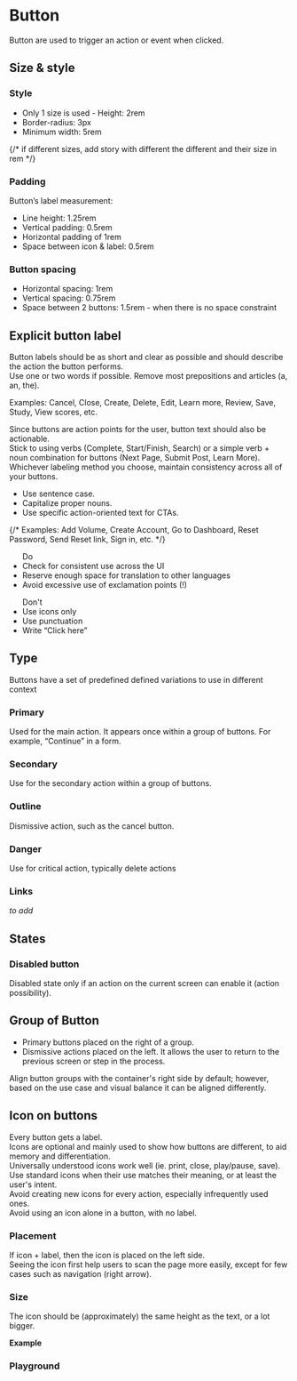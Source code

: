 

<Meta title="Button" of={ButtonStories} />

# Button

Button are used to trigger an action or event when clicked.

## Size & style

### Style

- Only 1 size is used - Height: 2rem
- Border-radius: 3px
- Minimum width: 5rem

{/* if different sizes, add story with different the different and their size in rem */}

### Padding

Button’s label measurement:

- Line height: 1.25rem
- Vertical padding: 0.5rem
- Horizontal padding of 1rem
- Space between icon & label: 0.5rem

### Button spacing

- Horizontal spacing: 1rem
- Vertical spacing: 0.75rem
- Space between 2 buttons: 1.5rem - when there is no space constraint

## Explicit button label

Button labels should be as short and clear as possible and should describe the action the button performs.\
Use one or two words if possible. Remove most prepositions and articles (a, an, the).

Examples: Cancel, Close, Create, Delete, Edit, Learn more, Review, Save, Study, View scores, etc.

Since buttons are action points for the user, button text should also be actionable. \
Stick to using verbs (Complete, Start/Finish, Search) or a simple verb + noun combination for buttons (Next Page, Submit Post, Learn More). \
Whichever labeling method you choose, maintain consistency across all of your buttons.

- Use sentence case.
- Capitalize proper nouns.
- Use specific action-oriented text for CTAs.

{/* Examples: Add Volume, Create Account, Go to Dashboard, Reset Password, Send Reset link, Sign in, etc. */}

<div style={{ display: 'flex', justifyContent:"space-around" }}>
  <ul>
    Do
    <li>Check for consistent use across the UI</li>
    <li>Reserve enough space for translation to other languages</li>
    <li>Avoid excessive use of exclamation points (!)</li>
  </ul>

  <ul>
    Don't
    <li>Use icons only</li>
    <li>Use punctuation</li>
    <li>Write “Click here”</li>
  </ul>
</div>

## Type

Buttons have a set of predefined defined variations to use in different context

<Story of={ButtonStories.DefaultButtons} />

### Primary

Used for the main action. It appears once within a group of buttons. For example, “Continue” in a form.

<Story of={ButtonStories.Primary} />

### Secondary

Use for the secondary action within a group of buttons.

<Story of={ButtonStories.Secondary} />

### Outline

Dismissive action, such as the cancel button.

<Story of={ButtonStories.Outline} />

### Danger

Use for critical action, typically delete actions

<Story of={ButtonStories.Danger} />

### Links

_to add_

## States

### Disabled button

Disabled state only if an action on the current screen can enable it (action possibility).

<Story of={ButtonStories.ButtonDisabled} />

## Group of Button

- Primary buttons placed on the right of a group.
- Dismissive actions placed on the left. It allows the user to return to the previous screen or step in the process.

Align button groups with the container's right side by default; however, based on the use case and visual balance it can be aligned differently.

<Story of={ButtonStories.SimpleForm} />

## Icon on buttons

Every button gets a label.\
Icons are optional and mainly used to show how buttons are different, to aid memory and differentiation.\
Universally understood icons work well (ie. print, close, play/pause, save).\
Use standard icons when their use matches their meaning, or at least the user's intent.\
Avoid creating new icons for every action, especially infrequently used ones.\
Avoid using an icon alone in a button, with no label.

### Placement

If icon + label, then the icon is placed on the left side.\
Seeing the icon first help users to scan the page more easily, except for few cases such as navigation (right arrow).

<Story of={ButtonStories.ButtonsWithIcon} />

<Story of={ButtonStories.IconButtonWithTooltip} />

### Size

The icon should be (approximately) the same height as the text, or a lot bigger.

**Example**

### Playground

<Canvas of={ButtonStories.Playground} withSource />

<Controls of={ButtonStories.Playground} />
